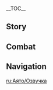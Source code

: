 {{CharacterTabs}}
{{LanguageTabs}}
__TOC__
==Story==
{{VO/Story
|character           = {{ROOTPAGENAME}}
|language            = en
|name                = Kamisato Ayato

<!-- Hello -->|vo_01_01_title          = Hello
|vo_01_01_file       = VO_{language}{character} Hello.ogg
|vo_01_01_tx         = Greetings. [[Kamisato Ayaka|Ayaka]] has mentioned you on numerous occasions &mdash; alas, my schedule has been rather busier than anticipated recently, which belated our first meeting until today. Kamisato Ayato, head of the [[Kamisato Clan]]. Delighted to make your acquaintance.
|vo_01_01_mention    = Kamisato Ayaka

<!-- Chats -->|vo_02_01_title          = Chat: Spoiled
|vo_02_01_file       = VO_{language}{character} Chat - Spoiled.ogg
|vo_02_01_tx         = I'm sure I've forgotten something... Not to worry, I'll simply send someone to fetch it. As soon as I remember what it was.
|vo_02_02_title      = Chat: Reel Them In
|vo_02_02_file       = VO_{language}{character} Chat - Reel Them In.ogg
|vo_02_02_tx         = Everything's in place, and they've taken the bait... Yes. Now to start reeling them in...
|vo_02_03_title      = Chat: Perverse Pleasure
|vo_02_03_file       = VO_{language}{character} Chat - Perverse Pleasure.ogg
|vo_02_03_tx         = I have to stifle a smile every time I remember the look on my retainers' faces when I informed them of my plans today... Panic-stricken, but unable to muster the courage to say anything in opposition, hehe. Yes, this was a fine idea.

<!-- Weather -->|vo_03_01_title          = When It Rains
|vo_03_01_file       = VO_{language}{character} When It Rains.ogg
|vo_03_01_tx         = Let's take shelter for the time being. Don't worry, one of my people will be here with umbrellas momentarily.
|vo_03_02_title      = When Thunder Strikes
|vo_03_02_friendship = 4
|vo_03_02_file       = VO_{language}{character} When Thunder Strikes.ogg
|vo_03_02_tx         = Ayaka was always scared of thunder as a child &mdash; until one day, [[Kamisato Kayo|mother]] told her that the sound of thunder is the voice of the [[Raiden Shogun|Almighty Shogun]]. After that, she would start focusing intensely every time she heard the sound of thunder, as if by concentrating hard enough, she'd be able to hear exactly what Her Excellency was saying.
|vo_03_02_mention    = Kamisato Ayaka,Kamisato Kayo,Raiden Shogun
|vo_03_03_title      = When It Snows
|vo_03_03_file       = VO_{language}{character} When It Snows.ogg
|vo_03_03_tx         = This view reminds me of another time it snowed... that was a long time ago.
|vo_03_04_title      = When the Sun Is Out
|vo_03_04_file       = VO_{language}{character} When the Sun Is Out.ogg
|vo_03_04_tx         = Opportunities to bask in the sunlight like this are few and far between.
|vo_03_05_title      = When It's Windy
|vo_03_05_file       = VO_{language}{character} When It's Windy.ogg
|vo_03_05_tx         = Sometimes, what appears at first to be nothing but a passing breeze can ultimately be that which alters the course of events... Hehe.
|vo_03_06_title      = When the Wind Is Blowing
|vo_03_06_file       = VO_{language}{character} When the Wind Is Blowing.ogg
|vo_03_06_tx         = Most people hunker down against a strong headwind. Only a few people know how to utilize it to their advantage.

<!-- Greetings -->|vo_04_01_title          = Good Morning
|vo_04_01_file       = VO_{language}{character} Good Morning.ogg
|vo_04_01_tx         = Good morning. A little sword practice while the day is young is good for the body and mind. I tend to avoid having anything scheduled during these hours... What do you say? Fancy crossing blades with me?
|vo_04_02_title      = Good Afternoon
|vo_04_02_file       = VO_{language}{character} Good Afternoon.ogg
|vo_04_02_tx         = If there's anything in particular you'd like for lunch, just let one of my staff know in advance. As my honored guest, I'm sure they will do their utmost to accommodate you.
|vo_04_03_title      = Good Evening
|vo_04_03_friendship = 4
|vo_04_03_file       = VO_{language}{character} Good Evening.ogg
|vo_04_03_tx         = Given the hour of your call, perhaps you might stay for dinner?
|vo_04_04_title      = Good Night
|vo_04_04_file       = VO_{language}{character} Good Night.ogg
|vo_04_04_tx         = Ready to retire for the night, are we? Yes, go on then, you are excused. I'm not tired yet, so... Oh, it's you? Um, I have a few final things to attend to. You should go and get some sleep.

<!-- About Character -->|vo_05_01_title          = About {character}: Price to Pay
|vo_05_01_file       = VO_{language}{character} About {character} - Price to Pay.ogg
|vo_05_01_tx         = Everything comes at a cost. And if you aspire to things that most could never dream of, then naturally, there will be an unimaginable price to pay.
|vo_05_02_title      = About {character}: Methodology
|vo_05_02_friendship = 4
|vo_05_02_file       = VO_{language}{character} About {character} - Methodology.ogg
|vo_05_02_tx         = I'm no stickler for doing things in a certain way. Whatever method you use, the important thing is that it delivers acceptable results.

<!-- About Us -->|vo_06_01_title          = About Us: Most Entertaining
|vo_06_01_quest      = Omnipresence Over Mortals
|vo_06_01_file       = VO_{language}{character} About Us - Most Entertaining.ogg
|vo_06_01_tx         = Hehe, I heard about the little job you pulled at the [[Tenryou Commission]]. Most entertaining... It takes a special kind of person to get old man [[Kujou Takayuki|Kujou]] riled up enough to start tearing his hair out. Ahh... Oh, to have been a fly on the wall.
|vo_06_01_mention    = Kujou Takayuki
|vo_06_02_title      = About Us: Trust
|vo_06_02_friendship = 6
|vo_06_02_file       = VO_{language}{character} About Us - Trust.ogg
|vo_06_02_tx         = Trusting another person isn't easy, especially for someone of high status. Place your trust in the wrong person, and it can quite literally cost you your life. But you have placed your trust in me, and of course I will not let you down.

<!-- Misc I -->|vo_07_01_title          = About the [[Vision]]
|vo_07_01_friendship = 4
|vo_07_01_file       = VO_{language}{character} About the Vision.ogg
|vo_07_01_tx         = A Vision is an eminently useful tool, so it only makes sense to put it to good use. Also, I like to think it's happiest in my possession because it has the chance to shine away in all its glory.
|vo_07_02_title      = Something to Share
|vo_07_02_file       = VO_{language}{character} Something to Share.ogg
|vo_07_02_tx         = If you throw fallen flowers onto the stove, the searing heat infuses them with one final spark of vitality, and for a brief moment, they radiate a more glorious glow than the flames themselves... it was a short life they lived, but it was by no means a wasted one.
|vo_07_03_title      = Interesting Things
|vo_07_03_file       = VO_{language}{character} Interesting Things.ogg
|vo_07_03_tx         = When it comes to pets... Mm, yes, I'm definitely more of a dog person myself. Cats are very independent, which has its merits, but you'll only find obedience in dogs. They'll do whatever you tell them to. Hehe, what can I say &mdash; I suppose I find loyalty to be quite an attractive quality.

<!-- About Teammates -->|vo_08_01_title          = About [[Kamisato Ayaka]]
|vo_08_01_friendship = 4
|vo_08_01_file       = VO_{language}{character} About Kamisato Ayaka.ogg
|vo_08_01_tx         = I am confident in Ayaka's abilities. But I want her to be able to hold on to her innocence. She shouldn't have to get personally involved in power struggles, or confront the darker side of life head-on. As her older brother, it's my job to shield her from all of that... Heh, just... between the two of us, of course. Sorry, that got a little more private a little more quickly than I'd intended.
|vo_08_01_mention    = Kamisato Ayaka
|vo_08_02_title      = About [[Thoma]]
|vo_08_02_friendship = 4
|vo_08_02_file       = VO_{language}{character} About Thoma.ogg
|vo_08_02_tx         = There is no doubt in my mind about Thoma's loyalty to the Kamisato Clan. A long time ago, partly to see where he stood, I advised him that he would be better off leaving if he didn't want to get drawn into the never-ending disputes that plague public life. Still, he chose to stay, and in all the time he's been with us, he's spared me much worry. There are very few people I trust completely these days, but Thoma is one of them.
|vo_08_02_mention    = Thoma
|vo_08_03_title      = About [[Sayu]]
|vo_08_03_friendship = 4
|vo_08_03_file       = VO_{language}{character} About Sayu.ogg
|vo_08_03_tx         = She looks awfully idle the majority of the time, and yet when it counts, she always rises to the occasion and provides indispensable assistance. Of course, you'd know far more about that than me, wouldn't you?
|vo_08_03_mention    = Sayu
|vo_08_04_title      = About [[Yoimiya]]
|vo_08_04_friendship = 4
|vo_08_04_file       = VO_{language}{character} About Yoimiya.ogg
|vo_08_04_tx         = Ah, the fireworks store owner. Yes, a most... spirited young lady. The Kamisato Clan is on rather close terms with her. She is around the same age as Ayaka, and the two get along very well. I trust her direct and outspoken disposition won't lead Ayaka astray. Ayaka has always been staunchly true to herself, ever since she was a young child.
|vo_08_04_mention    = Yoimiya,Kamisato Ayaka
|vo_08_05_title      = About the [[Raiden Shogun]]
|vo_08_05_friendship = 4
|vo_08_05_quest      = Omnipresence Over Mortals
|vo_08_05_file       = VO_{language}{character} About the Raiden Shogun.ogg
|vo_08_05_tx         = The cost of pursuing eternity has been great for the Almighty Shogun... and for all of Inazuma. These wounds will take time to heal, and as someone with a mediating role to play in the political process, I will be sure to fulfill that which is required of me.
|vo_08_05_mention    = Raiden Shogun
|vo_08_06_title      = About [[Yae Miko]]
|vo_08_06_friendship = 4
|vo_08_06_file       = VO_{language}{character} About Yae Miko.ogg
|vo_08_06_tx         = Lady Guuji has been kind to us in the Kamisato Clan, but she has never quite taken to me personally. I trust you'll have heard the way she refers to me... "the Yashiro rascal" and other such flattering monikers. We run into each other semi-regularly, given the overlap in our work, and despite whatever private thoughts we each may have, our working relationship is quite a harmonious one. I have no great objection to this state of affairs &mdash; working with intelligent people always makes things highly efficient. In any case... However objectionable she might find me, she would be forced to admit that without me, she would have no one to help execute her weird and wonderful ideas.
|vo_08_06_mention    = Yae Miko
|vo_08_07_title      = About [[Kujou Sara]]
|vo_08_07_friendship = 4
|vo_08_07_file       = VO_{language}{character} About Kujou Sara.ogg
|vo_08_07_tx         = Old man Kujou capitalized on a golden opportunity to create a most formidable weapon indeed. The only flaw in his plan being, he is now no longer able to wield the weapon of his creation.
|vo_08_07_mention    = Kujou Takayuki, Kujou Sara
|vo_08_08_title      = About [[Kaedehara Kazuha]]
|vo_08_08_friendship = 4
|vo_08_08_file       = VO_{language}{character} About Kaedehara Kazuha.ogg
|vo_08_08_tx         = Once upon a time, the [[Kaedehara Clan]] was a subordinate branch of the Kamisato Clan. My forebears may have failed to save his family from decline, but even today I have a duty to support him. Now, naturally, there is nothing I can do to restore his clan's former fortunes. But as for helping him avoid arrest by the Tenryou Commission, that is well within my capabilities...
|vo_08_08_mention    = Kaedehara Kazuha
|vo_08_09_title      = About [[Arataki Itto]]
|vo_08_09_friendship = 4
|vo_08_09_file       = VO_{language}{character} About Arataki Itto.ogg
|vo_08_09_tx         = Now he's an interesting case. The idea of pitting docile [[Onikabuto]] against each other in battle, I mean really... I was only speaking in polite platitudes when I gave him that little pep talk, but to my surprise he started calling me "bro"... To this day, he calls me "my bro Ayato" without the faintest idea of my true identity. It's quite alright by me, though, I have nothing against his... eccentricities.
|vo_08_09_mention    = Arataki Itto
|vo_08_10_title      = About [[Ningguang]]
|vo_08_10_friendship = 4
|vo_08_10_file       = VO_{language}{character} About Ningguang.ogg
|vo_08_10_tx         = I have heard a thing or two about how Her Eminence, the [[Tianquan]] operates. On the subject, I also happen to have a limited-edition copy of Liyue Millennial, if you're interested? What do you say, shall I have someone fetch it, so we can play a game?
|vo_08_10_mention    = Ningguang

<!-- More About Character -->|vo_09_01_title          = More About {character}: I
|vo_09_01_file       = VO_{language}{character} More About {character} - 01.ogg
|vo_09_01_tx         = You want to know about me? Hmm. Things aren't always a case of the more you know, the better. Plenty of proverbs to corroborate that, as I'm sure you're aware. (Smile) Maybe we'll have the chance to talk more next time.
|vo_09_02_title      = More About {character}: II
|vo_09_02_friendship = 3
|vo_09_02_file       = VO_{language}{character} More About {character} - 02.ogg
|vo_09_02_tx         = Strange tastes, you say...? You seem to misunderstand me. Let me be quite clear: Most of the time, I simply enjoy watching people's facial contortions when they're put in an awkward position. Watching them squirm, you might say. Is that so strange? I would have thought you tease your little friend here on a regular basis for precisely that purpose, no?
|vo_09_02_mention    = "Your little friend"
|vo_09_03_title      = More About {character}: III
|vo_09_03_friendship = 4
|vo_09_03_file       = VO_{language}{character} More About {character} - 03.ogg
|vo_09_03_tx         = The Tri-Commission may appear calm and well-run, but I can assure you it is quite tumultuous beneath the placid surface. There is no pleasure to be had in mixing with the powers that be. I shall spare you the details. Just know that... I have never done anything to dishonor the Kamisato Clan. Neither in the past, when I was working to bring stability to our clan, nor here in the present, where I am working for the sake of all of Inazuma.
|vo_09_04_title      = More About {character}: IV
|vo_09_04_friendship = 5
|vo_09_04_file       = VO_{language}{character} More About {character} - 04.ogg
|vo_09_04_tx         = You want to know about the [[Shuumatsuban]]? I suppose there's no harm in divulging a detail or two to you. It's a secret unit that reports directly to the head of the Kamisato Clan. Accordingly, after my father passed, it came to me. There are certain situations I cannot directly involve myself in, and in these cases, being able to rely on the Shuumatsuban is often instrumental in achieving a resolution. Most of its members are orphans whom we take in and raise from a young age. This way, loyalty is guaranteed to the greatest extent possible, and we are spared a great deal of worry.
|vo_09_05_title      = More About {character}: V
|vo_09_05_friendship = 6
|vo_09_05_file       = VO_{language}{character} More About {character} - 05.ogg
|vo_09_05_tx         = Do I have other tricks up my sleeve beyond the Shuumatsuban? Well, naturally. If even the cunning bunny burrows thrice, then what of the cunning human? But anyway, I've shared enough of my secrets. I think it's time I heard your story. Oh, and... you can spare the part about traveling in Teyvat. Tell me about before that.

<!-- Misc II -->|vo_10_01_title          = {character}'s Hobbies
|vo_10_01_file       = VO_{language}{character} Hobbies.ogg
|vo_10_01_tx         = Hobbies... I had one or two as a child, but these days most of my time is taken up by my official duties, so they don't count... Hmm? Some people treat work as a hobby, you say? Goodness me. How very... exceptional.
|vo_10_02_title      = {character}'s Troubles
|vo_10_02_file       = VO_{language}{character} Troubles.ogg
|vo_10_02_tx         = Troubles? Whenever something's troubling me, it must be dealt with swiftly and comprehensively. And whenever someone is troubling me... Hehe...
|vo_10_03_title      = Favorite Food: Personal Preference
|vo_10_03_file       = VO_{language}{character} Favorite Food - Personal Preference.ogg
|vo_10_03_tx         = Variety is the spice of life. In that sense, the [[Milk Tea Medley]] they started serving over in [[Hanamizaka]] recently isn't half bad. You should try it sometime. Other than that... I don't have any particular preferences when it comes to the food I eat on a daily basis. I have dedicated staff to arrange my daily meal plan, and whatever they serve, I eat.
|vo_10_03_mention    = 
|vo_10_04_title      = Favorite Food: Trying New Things
|vo_10_04_friendship = 6
|vo_10_04_file       = VO_{language}{character} Favorite Food - Trying New Things.ogg
|vo_10_04_tx         = You couldn't perchance tell me your own tastes, could you? ...Ah, I see. Okay, I've made a note of that. Now I know what to say the next time I get asked about it.
|vo_10_05_title      = Least Favorite Food
|vo_10_05_file       = VO_{language}{character} Least Favorite Food.ogg
|vo_10_05_tx         = Hmm... it looks like I mixed up my salt and my sugar. Savory Mizu Manjuu. Yes, this can work. I'll give them to Thoma.
|vo_10_05_mention    = Thoma

<!-- Receiving a Gift -->
|vo_11_01_title      = Receiving a Gift: I
|vo_11_01_file       = VO Kamisato Ayato Receiving a Gift - 01.ogg
|vo_11_01_tx         = Very novel indeed. Haha, it meets my requirements perfectly...

|vo_11_02_title      = Receiving a Gift: II
|vo_11_02_file       = VO Kamisato Ayato Receiving a Gift - 02.ogg
|vo_11_02_tx         = I see. So this is your take on this dish...

|vo_11_03_title      = Receiving a Gift: III
|vo_11_03_file       = VO Kamisato Ayato Receiving a Gift - 03.ogg
|vo_11_03_tx         = Here's a suggestion: Try using this dish in the hot pot game next time you play.

<!-- Birthday -->|vo_12_01_title          = Birthday
|vo_12_01_file       = VO_{language}{character} Birthday.ogg
|vo_12_01_tx         = Happy Birthday! Now, how would you like to be Yashiro Commissioner for a day, hmm? All the work has been handled already, so you can focus on simply enjoying the feeling of having an enormous amount of executive power at your fingertips. Don't worry, the retainers won't dare question it, I'll be with you the entire time, hehe.

<!-- Ascension -->|vo_13_01_title          = Feelings About Ascension: Intro
|vo_13_01_ascension  = 1
|vo_13_01_file       = VO_{language}{character} Feelings About Ascension -  01.ogg
|vo_13_01_tx         = Did I just grow more competent? Goodness, how marvelous...
|vo_13_02_title      = Feelings About Ascension: Building Up
|vo_13_02_ascension  = 2
|vo_13_02_file       = VO_{language}{character} Feelings About Ascension -  02.ogg
|vo_13_02_tx         = At the end of the day, power is only a source of comfort when it is concentrated in one's own hands.
|vo_13_03_title      = Feelings About Ascension: Climax
|vo_13_03_ascension  = 4
|vo_13_03_file       = VO_{language}{character} Feelings About Ascension -  03.ogg
|vo_13_03_tx         = Hehe, I'm sure certain people are starting to grow rather nervous right about now...
|vo_13_04_title      = Feelings About Ascension: Conclusion
|vo_13_04_ascension  = 6
|vo_13_04_file       = VO_{language}{character} Feelings About Ascension -  04.ogg
|vo_13_04_tx         = I've had very few chances to kick back and put my feet up since taking over leadership of the clan. But things have felt curiously different since having you around. Hmm... Yes, it feels rather like basking in the sun.
}}

==Combat==
{{Combat VO
|character           = {{ROOTPAGENAME}}

<!-- Elemental Skill -->
|skill_1_tx          = Be still.
|skill_2_tx          = Cascade.
|skill_3_file        = Elemental Skill 1 03,Elemental Skill 1 04,Elemental Skill 1 05,Elemental Skill 1 06

<!-- Elemental Burst-->
|burst_1_tx          = Mind the deluge.
|burst_2_tx          = Hmph... The depths beckon.
|burst_3_tx          = Kamisato Art: Suiyuu!

<!-- Sprint Start -->
|sprint-s_1_file     = Sprint Start 01,Sprint Start 02,Sprint Start 03

<!-- Deploying Wind Glider -->
|glider_1_file       = Deploying Wind Glider 01,Deploying Wind Glider 02,Deploying Wind Glider 03

<!-- Opening Treasure Chest -->
|chest_1_tx          = All yours, should you have any use for them.
|chest_2_tx          = Oh... so you collect these?
|chest_3_tx          = Mm, yes, very nice.

<!-- Low HP -->
|low-hp_1_tx         = This is getting interesting...
|low-hp_2_tx         = Alright. Time to get serious.
|low-hp_3_tx         = One of us has to go.

<!-- Fallen -->
|fallen_1_tx         = But the plan... was watertight...
|fallen_2_tx         = I'm feeling a little washed-out...
|fallen_3_tx         = Such is life...

<!-- Light Hit Taken -->
|hit-l_1_tx          = That's far enough.
|hit-l_2_file        = Light Hit Taken 02,Light Hit Taken 03,Light Hit Taken 04,Light Hit Taken 05,Light Hit Taken 06

<!-- Heavy Hit Taken -->
|hit-h_1_file        = Heavy Hit Taken 02
|hit-h_1_tx          = I may have overestimated myself...
|hit-h_2_file        = Heavy Hit Taken 01,Heavy Hit Taken 03,Heavy Hit Taken 04,Heavy Hit Taken 05,Heavy Hit Taken 06

<!-- Joining Party -->
|join_1_tx           = What's that? Join you for a walk? Why not.
|join_2_tx           = Very well, I shall put my official duties to one side for the moment.
|join_3_tx           = Hmm... Well, this ought to be entertaining.

<!-- Character Idles -->
|idle_1_file         = Standby 01

<!-- Light Attack -->
|atk-l_1_file        = Light Attack 01,Light Attack 02,Light Attack 03,Light Attack 04,Light Attack 05,Light Attack 06,Light Attack 07

<!-- Mid Attack -->
|atk-m_1_file        = Mid Attack 01,Mid Attack 02,Mid Attack 03

<!-- Heavy Attack -->
|atk-h_1_file        = Heavy Attack 01,Heavy Attack 02,Heavy Attack 03

<!-- Climbing -->
|climb_1_file        = Climbing 01,Climbing 02,Climbing 03,Climbing 04,Climbing 05

<!-- Climbing Breath -->
|climb-b_1_file      = Climbing Breath 01,Climbing Breath 02,Climbing Breath 03

<!-- Jump -->
|jump_1_file         = Jumping 01,Jumping 02,Jumping 03,Jumping 04,Jumping 05
}}

==Navigation==
{{Character Navbox|type=playable|link type=vo}}

[[ru:Аято/Озвучка]]
